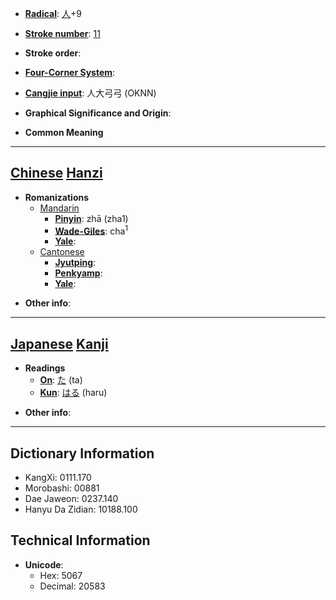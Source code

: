 * '''[[Wiktionary:Chinese radical index| Radical]]''': [[Wiktionary:Chinese radical index 人|人]]+9

* '''[[Wiktionary:Chinese total strokes index|Stroke number]]''': [[Wiktionary:Chinese total strokes index 11|11]]

* '''Stroke order''': 

* '''[[Wiktionary:Chinese four corner index|Four-Corner System]]''': 

* '''[[Wiktionary:Chinese Cangjie index|Cangjie input]]''': 人大弓弓 (OKNN)

* '''Graphical Significance and Origin''': 

* '''Common Meaning'''

----

== [[Chinese]] [[Hanzi]] ==

* '''Romanizations'''
** [[Mandarin]]
*** '''[[Pinyin]]''': zhā (zha1)
*** '''[[Wade-Giles]]''': cha<sup>1</sup>
*** '''[[Yale]]''': 
**[[Cantonese]]
***'''[[Jyutping]]''':
***'''[[Penkyamp]]''': 
***'''[[Yale]]''': 

* '''Other info''': 

----

== [[Japanese]] [[Kanji]] ==

* '''Readings'''
** '''[[On]]''': [[た]] (ta)
** '''[[Kun]]''': [[はる]] (haru)

* '''Other info''':  

----

== Dictionary Information ==

* KangXi: 0111.170
* Morobashi: 00881
* Dae Jaweon: 0237.140
* Hanyu Da Zidian: 10188.100

== Technical Information ==

* '''Unicode''':
** Hex: 5067
** Decimal: 20583